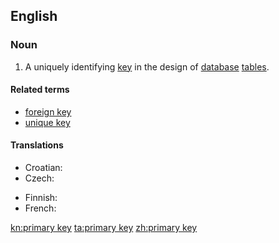 ==English==
{{wikipedia}}
===Noun===
{{en-noun|sg=[[primary]] [[key]]}}

# {{databases}} A uniquely identifying [[key]] in the design of [[database]] [[table]]s.

====Related terms====
* [[foreign key]]
* [[unique key]]

====Translations====
{{trans-top|key in database table}}
* Croatian: {{t-|hr|primarni ključ|m}}
* Czech: {{t-|cs|primární klíč|m}}
{{trans-mid}}
* Finnish: {{t-|fi|pääavain}}
* French: {{t+|fr|clé primaire|f}}
{{trans-bottom}}

[[kn:primary key]]
[[ta:primary key]]
[[zh:primary key]]